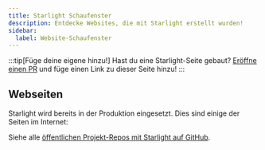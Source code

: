 ```yaml
---
title: Starlight Schaufenster
description: Entdecke Websites, die mit Starlight erstellt wurden!
sidebar:
  label: Website-Schaufenster
---
```


:::tip[Füge deine eigene hinzu!]
Hast du eine Starlight-Seite gebaut?
[Eröffne einen PR](https://github.com/withastro/starlight/blob/main/CONTRIBUTING.md#showcase) und füge einen Link zu dieser Seite hinzu!
:::

## Webseiten


Starlight wird bereits in der Produktion eingesetzt. Dies sind einige der Seiten im Internet:

<ShowcaseSites />

Siehe alle [öffentlichen Projekt-Repos mit Starlight auf GitHub](https://github.com/withastro/starlight/network/dependents).
